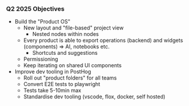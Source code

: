 ### Q2 2025 Objectives

- Build the "Product OS"
	- New layout and "file-based" project view
		- Nested nodes within nodes
	- Every product is able to export operations (backend) and widgets (components) => AI, notebooks etc.
		- Shortcuts and suggestions
	- Permissioning
	- Keep iterating on shared UI components
- Improve dev tooling in PostHog
	- Roll out "product folders" for all teams
	- Convert E2E tests to playwright
	- Tests take 5-10min max
	- Standardise dev tooling (vscode, flox, docker, self hosted)
